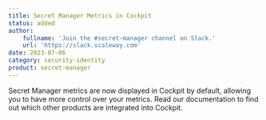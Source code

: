```yaml
---
title: Secret Manager Metrics in Cockpit
status: added
author:
    fullname: 'Join the #secret-manager channel on Slack.'
    url: 'https://slack.scaleway.com'
date: 2023-07-06
category: security-identity
product: secret-manager
---
```


Secret Manager metrics are now displayed in Cockpit by default, allowing you to have more control over your metrics. Read our documentation to find out which other products are integrated into Cockpit.

